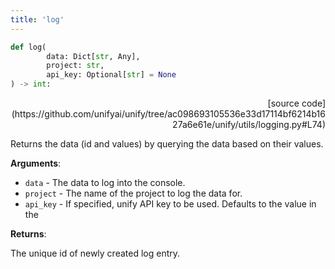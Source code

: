 ```yaml
---
title: 'log'
---
```


```python
def log(
        data: Dict[str, Any],
        project: str,
        api_key: Optional[str] = None
) -> int:
```

<p align="right">[source code](https://github.com/unifyai/unify/tree/ac098693105536e33d17114bf6214b1627a6e61e/unify/utils/logging.py#L74)</p>

Returns the data (id and values) by querying the data based on their values.

**Arguments**:

- `data` - The data to log into the console.
- `project` - The name of the project to log the data for.
- `api_key` - If specified, unify API key to be used. Defaults to the value in the



**Returns**:

The unique id of newly created log entry.